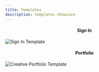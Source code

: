 ```yaml
---
title: Templates
description: templates showcase.
---
```



<Link
	href="https://github.com/dxdns/feflow/tree/main/packages/templates/portfolio"
	target="_blank"
>
	<Card>
		<h4 style="text-align: center;">Sign In</h4>
		<img src={signInScreenshot.src} alt="Sign In Template" />
	</Card>
</Link>

<Link
	href="https://github.com/dxdns/feflow/tree/main/packages/templates/portfolio"
	target="_blank"
>
	<Card>
		<h4 style="text-align: center;">Portfolio</h4>
		<img src={portfolioScreenshot.src} alt="Creative Portfolio Template" />
	</Card>
</Link>
